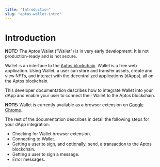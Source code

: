 ```yaml
---
title: "Introduction"
slug: "aptos-wallet-intro"
---
```


# Introduction

**NOTE:** The Aptos Wallet ("Wallet") is in very early development. It is not production-ready and is not secure.

Wallet is an interface to the [Aptos blockchain](https://aptos.dev). Wallet is a free web application. Using Wallet, a user can store and transfer assets, create and view NFTs, and interact with the decentralized applications (dApps), all on the Aptos blockchain.

This developer documentation describes how to integrate Wallet into your dApp and enable your user to connect their Wallet to the Aptos blockchain. 

**NOTE:** Wallet is currently available as a browser extension on [Google Chrome](https://www.google.com/chrome/index.html).

The rest of the documentation describes in detail the following steps for your dApp integration:

- Checking for Wallet browser extension.
- Connecting to Wallet.
- Getting a user to sign, and optionally, send, a transaction to the Aptos blockchain.
- Getting a user to sign a message.
- Error messages.
